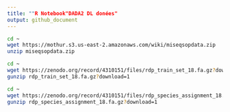 ```yaml
---
title: ""R Notebook"DADA2 DL donées"
output: github_document
---
```


```bash
cd ~
wget https://mothur.s3.us-east-2.amazonaws.com/wiki/miseqsopdata.zip
unzip miseqsopdata.zip
```

```bash
cd ~
wget https://zenodo.org/record/4310151/files/rdp_train_set_18.fa.gz?download=1
gunzip rdp_train_set_18.fa.gz?download=1
```

```bash
cd ~
wget https://zenodo.org/record/4310151/files/rdp_species_assignment_18.fa.gz?download=1
gunzip rdp_species_assignment_18.fa.gz?download=1
```